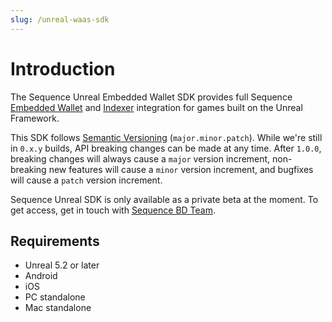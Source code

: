 ```yaml
---
slug: /unreal-waas-sdk
---
```


# Introduction

The Sequence Unreal Embedded Wallet SDK provides full Sequence [Embedded Wallet](/solutions/wallets/embedded-wallet/overview) and [Indexer](/api/indexer/overview) integration for games built on the Unreal Framework.

This SDK follows [Semantic Versioning](https://semver.org/) (`major.minor.patch`). While we're still in `0.x.y` builds, API breaking changes can be made at any time. After `1.0.0`, breaking changes will always cause a `major` version increment, non-breaking new features will cause a `minor` version increment, and bugfixes will cause a `patch` version increment.

Sequence Unreal SDK is only available as a private beta at the moment. To get access, get in touch with [Sequence BD Team](https://sequence.xyz/contact).

## Requirements
- Unreal 5.2 or later
- Android
- iOS
- PC standalone
- Mac standalone
